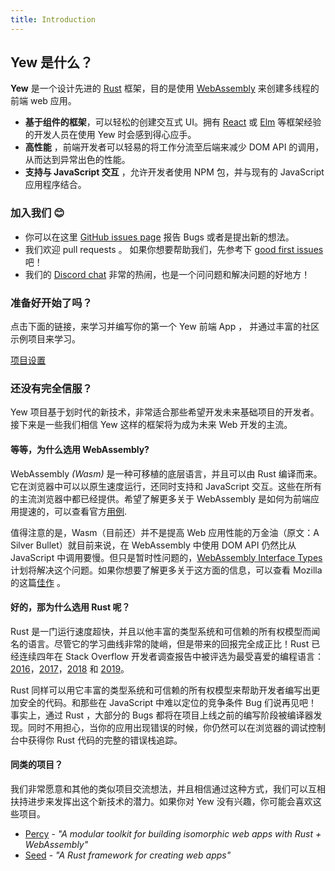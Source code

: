 ```yaml
---
title: Introduction
---
```


## Yew 是什么？

**Yew** 是一个设计先进的 [Rust](https://www.rust-lang.org/) 框架，目的是使用 [WebAssembly](https://webassembly.org/) 来创建多线程的前端 web 应用。

- **基于组件的框架**，可以轻松的创建交互式 UI。拥有 [React](https://reactjs.org/) 或 [Elm](https://elm-lang.org/) 等框架经验的开发人员在使用 Yew 时会感到得心应手。
- **高性能** ，前端开发者可以轻易的将工作分流至后端来减少 DOM API 的调用，从而达到异常出色的性能。
- **支持与 JavaScript 交互** ，允许开发者使用 NPM 包，并与现有的 JavaScript 应用程序结合。

### 加入我们 😊

- 你可以在这里 [GitHub issues page](https://github.com/yewstack/yew/issues) 报告 Bugs 或者是提出新的想法。
- 我们欢迎 pull requests 。 如果你想要帮助我们，先参考下 [good first issues](https://github.com/yewstack/yew/issues?q=is%3Aopen+is%3Aissue+label%3A%22good+first+issue%22) 吧！
- 我们的 [Discord chat](https://discord.gg/VQck8X4) 非常的热闹，也是一个问问题和解决问题的好地方！

### 准备好开始了吗？

点击下面的链接，来学习并编写你的第一个 Yew 前端 App ， 并通过丰富的社区示例项目来学习。

[项目设置](getting-started/project-setup.mdx)

### 还没有完全信服？

Yew 项目基于划时代的新技术，非常适合那些希望开发未来基础项目的开发者。接下来是一些我们相信 Yew 这样的框架将为成为未来 Web 开发的主流。

#### 等等，为什么选用 WebAssembly?

WebAssembly *(Wasm)* 是一种可移植的底层语言，并且可以由 Rust 编译而来。它在浏览器中可以以原生速度运行，还同时支持和 JavaScript 交互。这些在所有的主流浏览器中都已经提供。希望了解更多关于 WebAssembly 是如何为前端应用提速的，可以查看官方[用例](https://webassembly.org/docs/use-cases/).

值得注意的是，Wasm（目前还）并不是提高 Web 应用性能的万金油（原文：A Silver Bullet）就目前来说，在 WebAssembly 中使用 DOM API 仍然比从 JavaScript 中调用要慢。但只是暂时性问题的，[WebAssembly Interface Types](https://github.com/WebAssembly/interface-types/blob/master/proposals/interface-types/Explainer.md) 计划将解决这个问题。如果你想要了解更多关于这方面的信息，可以查看 Mozilla 的这篇[佳作](https://hacks.mozilla.org/2019/08/webassembly-interface-types/) 。

#### 好的，那为什么选用 Rust 呢？

Rust 是一门运行速度超快，并且以他丰富的类型系统和可信赖的所有权模型而闻名的语言。尽管它的学习曲线非常的陡峭，但是带来的回报完全成正比！Rust 已经连续四年在 Stack Overflow 开发者调查报告中被评选为最受喜爱的编程语言：[2016](https://insights.stackoverflow.com/survey/2016#technology-most-loved-dreaded-and-wanted)，[2017](https://insights.stackoverflow.com/survey/2017#most-loved-dreaded-and-wanted)，[2018](https://insights.stackoverflow.com/survey/2018#technology-_-most-loved-dreaded-and-wanted-languages) 和 [2019](https://insights.stackoverflow.com/survey/2019#technology-_-most-loved-dreaded-and-wanted-languages)。

Rust 同样可以用它丰富的类型系统和可信赖的所有权模型来帮助开发者编写出更加安全的代码。和那些在 JavaScript 中难以定位的竞争条件 Bug 们说再见吧！ 事实上，通过 Rust ，大部分的 Bugs 都将在项目上线之前的编写阶段被编译器发现。同时不用担心，当你的应用出现错误的时候，你仍然可以在浏览器的调试控制台中获得你 Rust 代码的完整的错误栈追踪。

#### 同类的项目？

我们非常愿意和其他的类似项目交流想法，并且相信通过这种方式，我们可以互相扶持进步来发挥出这个新技术的潜力。如果你对 Yew 没有兴趣，你可能会喜欢这些项目。

- [Percy](https://github.com/chinedufn/percy) - *"A modular toolkit for building isomorphic web apps with Rust + WebAssembly"*
- [Seed](https://github.com/seed-rs/seed) - *"A Rust framework for creating web apps"*
